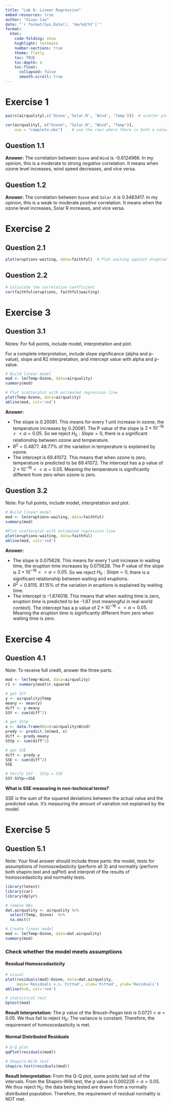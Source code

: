 ```yaml
---
title: "Lab 6: Linear Regression"
embed-resources: true
author: "Xiuyu Cao"
date: "`r format(Sys.Date(), '%m/%d/%Y')`"
format:
  html:
    code-folding: show
    highlight: textmate
    number-sections: true
    theme: flatly
    toc: TRUE
    toc-depth: 4
    toc-float:
      collapsed: false
      smooth-scroll: true
---
```


# Exercise 1
```r
pairs(airquality[,c('Ozone','Solar.R', 'Wind', 'Temp')])  # scatter plot

cor(airquality[, c("Ozone", "Solar.R", "Wind", "Temp")], 
    use = "complete.obs")    # use the rows where there is both a value for x and y
```
## Question 1.1
**Answer:** The correlation between `Ozone` and `Wind` is -0.6124966. In my opinion, this is a moderate to strong *negative* correlation. It means when ozone level increases, wind speed decreases, and vice versa.

## Question 1.2
**Answer:** The correlation between `Ozone` and `Solar.R` is 0.3483417. In my opinion, this is a weak to moderate *positive* correlation. It means when the ozone level increases, Solar R increases, and vice versa.


# Exercise 2
## Question 2.1
```r
plot(eruptions~waiting, data=faithful)  # Plot waiting against eruptions
```

## Question 2.2
```r
# Calculate the correlation coefficient
cor(faithful$eruptions, faithful$waiting)
```


# Exercise 3
## Question 3.1
Notes: For full points, include model, interpretation and plot.

For a complete interpretation, include slope significance (alpha and p-value), slope and R2 interpretation, and intercept value with alpha and p-value.
```r
# Build linear model
mod <- lm(Temp~Ozone, data=airquality)
summary(mod)

# Plot scatterplot with estimated regression line
plot(Temp~Ozone, data=airquality)
abline(mod, col='red')
```

**Answer:**

* The slope is 0.20081. This means for every 1 unit increase in ozone, the temperature increases by 0.20081. The P value of the slope is $2 \times 10^{-16}<<\alpha=0.05$. So we reject $H_0:Slope=0$, there is a significant relationship between ozone and temperature.
* $R^2=0.4877$. 48.77% of the variation in temperature is explained by ozone.
* The intercept is 69.41072. This means that when ozone is zero, temperature is predicted to be 69.41072. The intercept has a p value of $2 \times 10^{-16}<<\alpha=0.05$. Meaning the temperature is significantly different from zero when ozone is zero.

## Question 3.2
Note: For full points, include model, interpretation and plot.
```r
# Build linear model
mod <- lm(eruptions~waiting, data=faithful)
summary(mod)

#Plot scatterplot with estimated regression line
plot(eruptions~waiting, data=faithful)
abline(mod, col='red')
```

**Answer:**

* The slope is 0.075628. This means for every 1 unit increase in waiting time, the eruption time increases by 0.075628. The P value of the slope is $2 \times 10^{-16}<<\alpha=0.05$. So we reject $H_0:Slope=0$, there is a significant relationship between waiting and eruptions.
* $R^2=0.8115$. 81.15% of the variation in eruptions is explained by waiting time.
* The intercept is -1.874016. This means that when waiting time is zero, eruption time is predicted to be -1.87 (not meaningful in real world context). The intercept has a p value of $2 \times 10^{-16}<<\alpha=0.05$. Meaning the eruption time is significantly different from zero when waiting time is zero.


# Exercise 4

## Question 4.1
Note: To receive full credit, answer the three parts.
```r
mod <- lm(Temp~Wind, data=airquality)
r2 <- summary(mod)$r.squared

# get SSY
y <- airquality$Temp
meany <- mean(y)
diff <- y-meany
SSY <- sum(diff^2)

# get SSYp
x <- data.frame(Wind=airquality$Wind)
predy <- predict.lm(mod, x)
diff <- predy-meany
SSYp <- sum(diff^2)

# get SSE
diff <- predy-y
SSE <- sum(diff^2)
SSE

# Verify SSY - SSYp = SSE
SSY-SSYp==SSE
```

**What is SSE measuring in non-technical terms?**

SSE is the sum of the squared deviations between the actual value and the predicted value. It's measuring the amount of vairation not explained by the model.


# Exercise 5
## Question 5.1
Note: Your final answer should include three parts: the model, tests for assumptions of homoscedasticity (perform all 3) and normality (perform both shapiro.test and qqPlot) and interpret of the results of homoscedasticity and normality tests.
```r
library(lmtest)
library(car)
library(dplyr)

# remove NAs
dat.airquality <- airquality %>%
  select(Temp, Ozone)  %>%
  na.omit()

# Create linear model
mod <- lm(Temp~Ozone, data=dat.airquality)
summary(mod)
```

### Check whether the model meets assumptions
#### Residual Homoscedasticity
```r
# visual
plot(residuals(mod)~Ozone, data=dat.airquality,
     main='Residuals v.s. Fitted', xlab='Fitted', ylab='Residuals')
abline(h=0, col='red')

# statistical test
bptest(mod)
```
**Result Interpretation:** The p value of the Breush-Pegan test is $0.0721>\alpha=0.05$. We thus fail to reject $H_0$: The variance is constant. Therefore, the requirement of homoscedasticity is met.

#### Normal Distributed Residuals
```r
# Q-Q plot
qqPlot(residuals(mod))

# Shapiro-Wilk test
shapiro.test(residuals(mod))
```
**Result Interpretation:** From the Q-Q plot, some points laid out of the intervals. From the Shapiro-Wilk test, the p value is $0.000226<\alpha=0.05$. We thus reject $H_0$: the data being tested are drawn from a normally distributed population. Therefore, the requirement of residual normality is NOT met.


